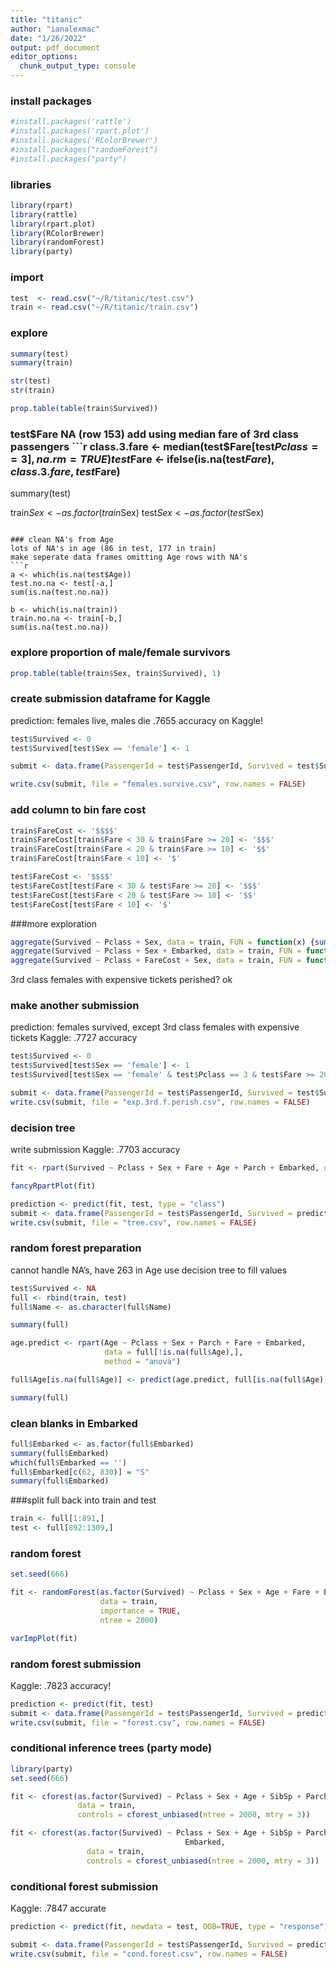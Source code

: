 ```yaml
---
title: "titanic"
author: "ianalexmac"
date: "1/26/2022"
output: pdf_document
editor_options: 
  chunk_output_type: console
---
```

### install packages
```r
#install.packages('rattle')
#install.packages('rpart.plot')
#install.packages('RColorBrewer')
#install.packages("randomForest")
#install.packages("party")


```



### libraries
```r
library(rpart)
library(rattle)
library(rpart.plot)
library(RColorBrewer)
library(randomForest)
library(party)

```

### import
```r
test  <- read.csv("~/R/titanic/test.csv")
train <- read.csv("~/R/titanic/train.csv")

```

### explore
```r
summary(test)
summary(train)

str(test)
str(train)

prop.table(table(train$Survived))
```

### test$Fare NA (row 153)
add using median fare of 3rd class passengers
```r
class.3.fare <- median(test$Fare[test$Pclass == 3], na.rm = TRUE)
test$Fare <- ifelse(is.na(test$Fare), class.3.fare, test$Fare)

summary(test)

train$Sex <- as.factor(train$Sex)
test$Sex <- as.factor(test$Sex)

```

### clean NA's from Age
lots of NA's in age (86 in test, 177 in train)
make seperate data frames omitting Age rows with NA's
```r
a <- which(is.na(test$Age))
test.no.na <- test[-a,]
sum(is.na(test.no.na))

b <- which(is.na(train))
train.no.na <- train[-b,]
sum(is.na(test.no.na))

```

### explore proportion of male/female survivors
```r
prop.table(table(train$Sex, train$Survived), 1)

```


### create submission dataframe for Kaggle
prediction: females live, males die
.7655 accuracy on Kaggle!
```r
test$Survived <- 0
test$Survived[test$Sex == 'female'] <- 1

submit <- data.frame(PassengerId = test$PassengerId, Survived = test$Survived)

write.csv(submit, file = "females.survive.csv", row.names = FALSE)

```

### add column to bin fare cost
```r
train$FareCost <- '$$$$'
train$FareCost[train$Fare < 30 & train$Fare >= 20] <- '$$$'
train$FareCost[train$Fare < 20 & train$Fare >= 10] <- '$$'
train$FareCost[train$Fare < 10] <- '$'

test$FareCost <- '$$$$'
test$FareCost[test$Fare < 30 & test$Fare >= 20] <- '$$$'
test$FareCost[test$Fare < 20 & test$Fare >= 10] <- '$$'
test$FareCost[test$Fare < 10] <- '$'

```


###more exploration
```r
aggregate(Survived ~ Pclass + Sex, data = train, FUN = function(x) {sum(x)/length(x)})
aggregate(Survived ~ Pclass + Sex + Embarked, data = train, FUN = function(x) {sum(x)/length(x)})
aggregate(Survived ~ Pclass + FareCost + Sex, data = train, FUN = function(x) {sum(x)/length(x)})

```
3rd class females with expensive tickets perished? ok


### make another submission
prediction: females survived, except 3rd class females with expensive tickets
Kaggle: .7727  accuracy
```r
test$Survived <- 0
test$Survived[test$Sex == 'female'] <- 1
test$Survived[test$Sex == 'female' & test$Pclass == 3 & test$Fare >= 20] <- 0

submit <- data.frame(PassengerId = test$PassengerId, Survived = test$Survived)
write.csv(submit, file = "exp.3rd.f.perish.csv", row.names = FALSE)

```


### decision tree
write submission
Kaggle: .7703 accuracy
```r
fit <- rpart(Survived ~ Pclass + Sex + Fare + Age + Parch + Embarked, data = train, method = "class")

fancyRpartPlot(fit)

prediction <- predict(fit, test, type = "class")
submit <- data.frame(PassengerId = test$PassengerId, Survived = prediction)
write.csv(submit, file = "tree.csv", row.names = FALSE)


```

### random forest preparation
cannot handle NA's, have 263 in Age
use decision tree to fill values
```r
test$Survived <- NA
full <- rbind(train, test)
full$Name <- as.character(full$Name)

summary(full)

age.predict <- rpart(Age ~ Pclass + Sex + Parch + Fare + Embarked,
                     data = full[!is.na(full$Age),],
                     method = "anova")

full$Age[is.na(full$Age)] <- predict(age.predict, full[is.na(full$Age),])

summary(full)

```


### clean blanks in Embarked
```r
full$Embarked <- as.factor(full$Embarked)
summary(full$Embarked)
which(full$Embarked == '')
full$Embarked[c(62, 830)] = "S"
summary(full$Embarked)

```


###split full back into train and test
```r
train <- full[1:891,]
test <- full[892:1309,]


```

### random forest
```r
set.seed(666)

fit <- randomForest(as.factor(Survived) ~ Pclass + Sex + Age + Fare + Embarked,
                    data = train,
                    importance = TRUE,
                    ntree = 2000)

varImpPlot(fit)
```


### random forest submission
Kaggle: .7823 accuracy! 
```r
prediction <- predict(fit, test)
submit <- data.frame(PassengerId = test$PassengerId, Survived = prediction)
write.csv(submit, file = "forest.csv", row.names = FALSE)

```


### conditional inference trees (party mode)
```r
library(party)
set.seed(666)

fit <- cforest(as.factor(Survived) ~ Pclass + Sex + Age + SibSp + Parch + Fare + Embarked,
               data = train,
               controls = cforest_unbiased(ntree = 2000, mtry = 3))

fit <- cforest(as.factor(Survived) ~ Pclass + Sex + Age + SibSp + Parch + Fare +
                                       Embarked,
                 data = train, 
                 controls = cforest_unbiased(ntree = 2000, mtry = 3))

```

### conditional forest submission
Kaggle: .7847 accurate
```r
prediction <- predict(fit, newdata = test, OOB=TRUE, type = "response")

submit <- data.frame(PassengerId = test$PassengerId, Survived = prediction)
write.csv(submit, file = "cond.forest.csv", row.names = FALSE)


```
